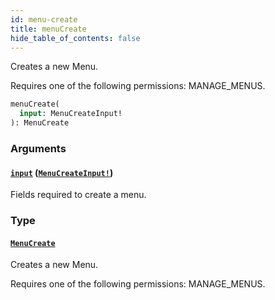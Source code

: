 ```yaml
---
id: menu-create
title: menuCreate
hide_table_of_contents: false
---
```


Creates a new Menu.

Requires one of the following permissions: MANAGE_MENUS.

```graphql
menuCreate(
  input: MenuCreateInput!
): MenuCreate
```

### Arguments

#### [`input`](#) ([`MenuCreateInput!`](../../../developer/api-reference/inputs/menu-create-input))

Fields required to create a menu.

### Type

#### [`MenuCreate`](../../../developer/api-reference/objects/menu-create)

Creates a new Menu.

Requires one of the following permissions: MANAGE_MENUS.
